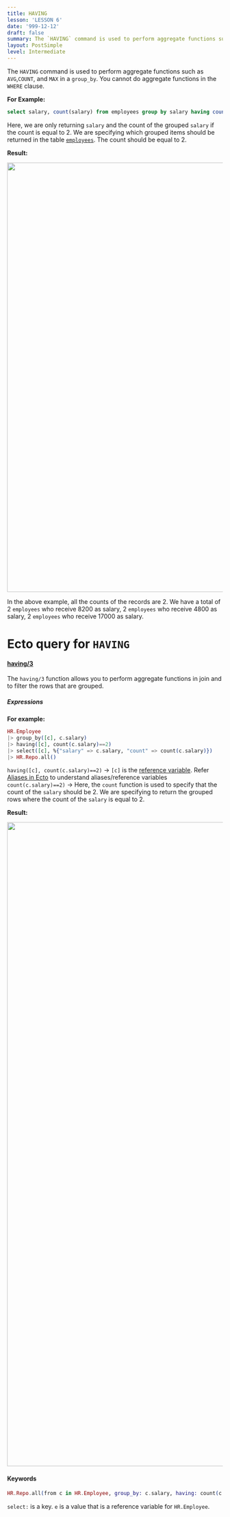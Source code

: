 ```yaml
---
title: HAVING
lesson: 'LESSON 6'
date: '999-12-12'
draft: false
summary: The `HAVING` command is used to perform aggregate functions such as `AVG`,`COUNT`, and `MAX`  in a `group_by`.
layout: PostSimple
level: Intermediate
---
```


The `HAVING` command is used to perform aggregate functions such as `AVG`,`COUNT`, and `MAX`  in a `group_by`.  You cannot do aggregate functions in the `WHERE` clause. 

**For Example:**

``` SQL
select salary, count(salary) from employees group by salary having count(salary) = 2;
```

Here, we are only returning `salary` and the count of the grouped `salary` if the count is equal to 2. We are specifying which grouped items should be returned in the table <a href="/blog/Introduction">`employees`</a>. The count should be equal to 2.

**Result:**

<img src="/static/images/Pastedimage20231116170204.png" width="1000"/>

 In the above example, all the counts of the records are 2. We have a total of 2 `employees` who receive 8200 as salary, 2 `employees` who receive 4800 as salary, 2 `employees` who receive 17000 as salary. 

# Ecto query for `HAVING`

#### [having/3](https://hexdocs.pm/ecto/Ecto.Query.html#having/3) 

The `having/3` function allows you to perform aggregate functions in join and to filter the rows that are grouped.

##### Expressions

**For example:**

``` Elixir
HR.Employee 
|> group_by([c], c.salary)
|> having([c], count(c.salary)==2) 
|> select([c], %{"salary" => c.salary, "count" => count(c.salary)})
|> HR.Repo.all()
```

`having([c], count(c.salary)==2)`  -> `[c]` is the  <a href="/blog/Aliases in Ecto">reference variable</a>. Refer <a href="/blog/Aliases in Ecto">Aliases in Ecto</a> to understand aliases/reference variables 
`count(c.salary)==2)` ->  Here,  the `count` function is used to specify that the count of the `salary` should be 2. We are specifying to return the grouped rows where the count of the `salary` is equal to 2.

**Result:**

<img src="/static/images/Pastedimage20231116170926.png" width="1500" />

#### Keywords

```Elixir
HR.Repo.all(from c in HR.Employee, group_by: c.salary, having: count(c.salary)==2, select: %{"salary" => c.salary, "count" => count(c.job_id)}) 
```

`select:` is a key. `e` is a value that is a reference variable for `HR.Employee`.                